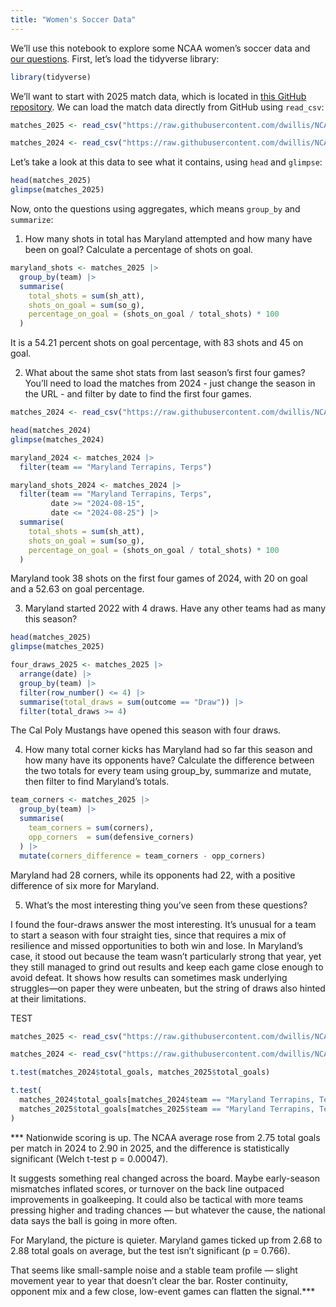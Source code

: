```yaml
---
title: "Women's Soccer Data"
---
```


We'll use this notebook to explore some NCAA women's soccer data and [our questions](https://docs.google.com/spreadsheets/d/1G1AjH2iS6kj3kKHCRi0XVy5Lcm-rahJkeTAToVh9J1g/edit?gid=0#gid=0). First, let's load the tidyverse library:

```r
library(tidyverse)
```

We'll want to start with 2025 match data, which is located in [this GitHub repository](https://github.com/dwillis/NCAAWomensSoccerData). We can load the match data directly from GitHub using `read_csv`:


```r
matches_2025 <- read_csv("https://raw.githubusercontent.com/dwillis/NCAAWomensSoccerData/main/data/ncaa_womens_soccer_matchstats_2025.csv") |> mutate(diff=team_score-opponent_score, total_goals = goals +defensive_goals)

matches_2024 <- read_csv("https://raw.githubusercontent.com/dwillis/NCAAWomensSoccerData/main/data/ncaa_womens_soccer_matchstats_2024.csv") |> mutate(diff=team_score-opponent_score, total_goals = goals +defensive_goals)
```

Let's take a look at this data to see what it contains, using `head` and `glimpse`:

```r
head(matches_2025)
glimpse(matches_2025)
```

Now, onto the questions using aggregates, which means `group_by` and `summarize`:

1. How many shots in total has Maryland attempted and how many have been on goal? Calculate a percentage of shots on goal.


```r
maryland_shots <- matches_2025 |>
  group_by(team) |>
  summarise(
    total_shots = sum(sh_att),
    shots_on_goal = sum(so_g),
    percentage_on_goal = (shots_on_goal / total_shots) * 100
  )
```

It is a 54.21 percent shots on goal percentage, with 83 shots and 45 on goal. 

2. What about the same shot stats from last season's first four games? You'll need to load the matches from 2024 - just change the season in the URL - and filter by date to find the first four games.

```r
matches_2024 <- read_csv("https://raw.githubusercontent.com/dwillis/NCAAWomensSoccerData/main/data/ncaa_womens_soccer_matchstats_2024.csv")
```
```r
head(matches_2024)
glimpse(matches_2024)
```
```r
maryland_2024 <- matches_2024 |>
  filter(team == "Maryland Terrapins, Terps")

```

```r
maryland_shots_2024 <- matches_2024 |>
  filter(team == "Maryland Terrapins, Terps",
         date >= "2024-08-15",
         date <= "2024-08-25") |>
  summarise(
    total_shots = sum(sh_att),
    shots_on_goal = sum(so_g),
    percentage_on_goal = (shots_on_goal / total_shots) * 100
  )
```

Maryland took 38 shots on the first four games of 2024, with 20 on goal and a 52.63 on goal percentage. 


3. Maryland started 2022 with 4 draws. Have any other teams had as many this season?

```r
head(matches_2025)
glimpse(matches_2025)
```
```r
four_draws_2025 <- matches_2025 |>
  arrange(date) |>
  group_by(team) |>
  filter(row_number() <= 4) |>
  summarise(total_draws = sum(outcome == "Draw")) |>
  filter(total_draws >= 4)
```

The Cal Poly Mustangs have opened this season with four draws. 

4. How many total corner kicks has Maryland had so far this season and how many have its opponents have? Calculate the difference between the two totals for every team using group_by, summarize and mutate, then filter to find Maryland's totals.

```r
team_corners <- matches_2025 |>
  group_by(team) |>
  summarise(
    team_corners = sum(corners),
    opp_corners  = sum(defensive_corners)
  ) |>
  mutate(corners_difference = team_corners - opp_corners)
```

Maryland had 28 corners, while its opponents had 22, with a positive difference of six more for Maryland. 


5. What's the most interesting thing you've seen from these questions?


I found the four-draws answer the most interesting. It’s unusual for a team to start a season with four straight ties, since that requires a mix of resilience and missed opportunities to both win and lose. In Maryland’s case, it stood out because the team wasn’t particularly strong that year, yet they still managed to grind out results and keep each game close enough to avoid defeat. It shows how results can sometimes mask underlying struggles—on paper they were unbeaten, but the string of draws also hinted at their limitations.




TEST

```r
matches_2025 <- read_csv("https://raw.githubusercontent.com/dwillis/NCAAWomensSoccerData/main/data/ncaa_womens_soccer_matchstats_2025.csv") |> mutate(diff=team_score-opponent_score, total_goals = goals +defensive_goals)

matches_2024 <- read_csv("https://raw.githubusercontent.com/dwillis/NCAAWomensSoccerData/main/data/ncaa_womens_soccer_matchstats_2024.csv") |> mutate(diff=team_score-opponent_score, total_goals = goals +defensive_goals)
```

```r
t.test(matches_2024$total_goals, matches_2025$total_goals)
```

```r
t.test(
  matches_2024$total_goals[matches_2024$team == "Maryland Terrapins, Terps"],
  matches_2025$total_goals[matches_2025$team == "Maryland Terrapins, Terps"]
)
```
*** Nationwide scoring is up. The NCAA average rose from 2.75 total goals per match in 2024 to 2.90 in 2025, and the difference is statistically significant (Welch t-test p = 0.00047). 

It suggests something real changed across the board. Maybe early-season mismatches inflated scores, or turnover on the back line outpaced improvements in goalkeeping. It could also be tactical with more teams pressing higher and trading chances --- but whatever the cause, the national data says the ball is going in more often.

For Maryland, the picture is quieter. Maryland games ticked up from 2.68 to 2.88 total goals on average, but the test isn’t significant (p = 0.766). 

That seems like small-sample noise and a stable team profile — slight movement year to year that doesn’t clear the bar. Roster continuity, opponent mix and a few close, low-event games can flatten the signal.***
